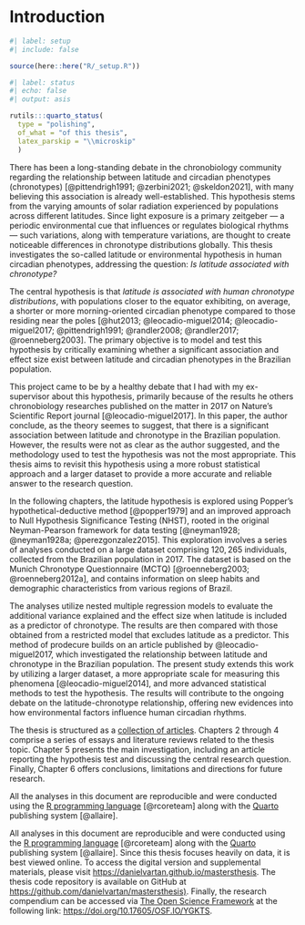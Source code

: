 <!-- %:::% index begin %:::% -->
# Introduction

```r
#| label: setup
#| include: false

source(here::here("R/_setup.R"))
```

```r
#| label: status
#| echo: false
#| output: asis

rutils:::quarto_status(
  type = "polishing",
  of_what = "of this thesis",
  latex_parskip = "\\microskip"
  )
```

<!-- %:::% index pdf begin %:::% -->
There has been a long-standing debate in the chronobiology community regarding the relationship between latitude and circadian phenotypes (chronotypes) [@pittendrigh1991; @zerbini2021; @skeldon2021], with many believing this association is already well-established. This hypothesis stems from the varying amounts of solar radiation experienced by populations across different latitudes. Since light exposure is a primary zeitgeber — a periodic environmental cue that influences or regulates biological rhythms — such variations, along with temperature variations, are thought to create noticeable differences in chronotype distributions globally. This thesis investigates the so-called latitude or environmental hypothesis in human circadian phenotypes, addressing the question: *Is latitude associated with chronotype?*

The central hypothesis is that *latitude is associated with human chronotype distributions*, with populations closer to the equator exhibiting, on average, a shorter or more morning-oriented circadian phenotype compared to those residing near the poles [@hut2013; @leocadio-miguel2014; @leocadio-miguel2017; @pittendrigh1991; @randler2008; @randler2017; @roenneberg2003]. The primary objective is to model and test this hypothesis by critically examining whether a significant association and effect size exist between latitude and circadian phenotypes in the Brazilian population.

This project came to be by a healthy debate that I had with my ex-supervisor about this hypothesis, primarily because of the results he others chronobiology researches published on the matter in 2017 on Nature's Scientific Report journal [@leocadio-miguel2017]. In this paper, the author conclude, as the theory seemes to suggest, that there is a significant association between latitude and chronotype in the Brazilian population. However, the results were not as clear as the author suggested, and the methodology used to test the hypothesis was not the most appropriate. This thesis aims to revisit this hypothesis using a more robust statistical approach and a larger dataset to provide a more accurate and reliable answer to the research question.

In the following chapters, the latitude hypothesis is explored using Popper's hypothetical-deductive method [@popper1979] and an improved approach to Null Hypothesis Significance Testing (NHST), rooted in the original Neyman-Pearson framework for data testing [@neyman1928; @neyman1928a; @perezgonzalez2015]. This exploration involves a series of analyses conducted on a large dataset comprising $120,265$ individuals, collected from the Brazilian population in 2017. The dataset is based on the Munich Chronotype Questionnaire (MCTQ) [@roenneberg2003; @roenneberg2012a], and contains information on sleep habits and demographic characteristics from various regions of Brazil.

The analyses utilize nested multiple regression models to evaluate the additional variance explained and the effect size when latitude is included as a predictor of chronotype. The results are then compared with those obtained from a restricted model that excludes latitude as a predictor. This method of prodecure builds on an article published by @leocadio-miguel2017, which investigated the relationship between latitude and chronotype in the Brazilian population. The present study extends this work by utilizing a larger dataset, a more appropriate scale for measuring this phenomena [@leocadio-miguel2014], and more advanced statistical methods to test the hypothesis. The results will contribute to the ongoing debate on the latitude-chronotype relationship, offering new evidences into how environmental factors influence human circadian rhythms.

The thesis is structured as a [collection of articles ](https://en.wikipedia.org/wiki/Collection_of_articles). Chapters 2 through 4 comprise a series of essays and literature reviews related to the thesis topic. Chapter 5 presents the main investigation, including an article reporting the hypothesis test and discussing the central research question. Finally, Chapter 6 offers conclusions, limitations and directions for future research.

::: {.content-visible when-format="html"}
All the analyses in this document are reproducible and were conducted using the [R programming language](https://www.r-project.org/) [@rcoreteam] along with the [Quarto](https://quarto.org/) publishing system [@allaire].
:::

::: {.content-visible when-format="pdf"}
All analyses in this document are reproducible and were conducted using the [R programming language](https://www.r-project.org/) [@rcoreteam] along with the [Quarto](https://quarto.org/) publishing system [@allaire]. Since this thesis focuses heavily on data, it is best viewed online. To access the digital version and supplemental materials, please visit  [https://danielvartan.github.io/mastersthesis](https://danielvartan.github.io/mastersthesis/). The thesis code repository is available on GitHub at [https://github.com/danielvartan/mastersthesis)](https://github.com/danielvartan/mastersthesis). Finally, the research compendium can be accessed via [The Open Science Framework](https://osf.io/) at the following link:  [https://doi.org/10.17605/OSF.IO/YGKTS](https://doi.org/10.17605/OSF.IO/YGKTS).
:::
<!-- %:::% index end %:::% -->
